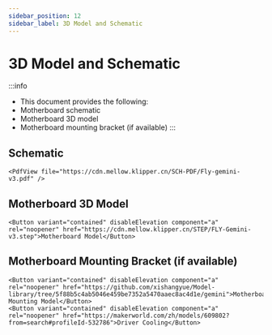 ```yaml
---
sidebar_position: 12
sidebar_label: 3D Model and Schematic
---
```


# 3D Model and Schematic

:::info
* This document provides the following:
* Motherboard schematic
* Motherboard 3D model
* Motherboard mounting bracket (if available)
:::

## Schematic

    <PdfView file="https://cdn.mellow.klipper.cn/SCH-PDF/Fly-gemini-v3.pdf" />

## Motherboard 3D Model

    <Button variant="contained" disableElevation component="a" rel="noopener" href="https://cdn.mellow.klipper.cn/STEP/FLY-Gemini-v3.step">Motherboard Model</Button>

## Motherboard Mounting Bracket (if available)

    <Button variant="contained" disableElevation component="a" rel="noopener" href="https://github.com/xishangyue/Model-library/tree/5f88b5c4ab5046e459be7352a5470aaec8ac4d1e/gemini">Motherboard Mounting Model</Button>
    <Button variant="contained" disableElevation component="a" rel="noopener" href="https://makerworld.com/zh/models/609802?from=search#profileId-532786">Driver Cooling</Button>
